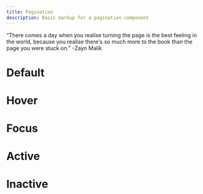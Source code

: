 ```yaml
---
title: Pagination
description: Basic markup for a pagination component
---
```



<Aside type="caution">
“There comes a day when you realise turning the page is the best feeling in
the world, because you realise there's so much more to the book than the page
you were stuck on.” -Zayn Malik

</Aside>

# Default

<ShowComponent filePath="./src/components/pagination/Pagination.html">
  <Pagination />
</ShowComponent>

# Hover

# Focus

# Active

# Inactive
